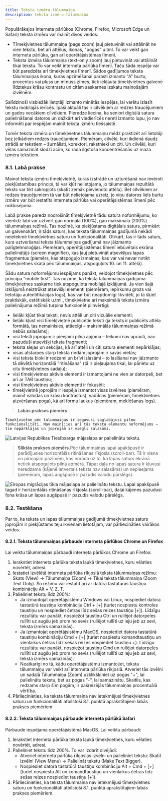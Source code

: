 ```yaml
---
title: Teksta izmēra tālummaiņa
description: teksta-izmēra-tālummaiņa
---
```


Populārākajos interneta pārlūkos (Chrome, Firefox, Microsoft Edge un Safari) teksta izmēru var mainīt divos veidos:

- Tīmekļvietnes tālummaiņa (page zoom) ļauj pietuvināt vai attālināt ne vien tekstu, bet arī attēlus, ikonas, "pogas" u.tml. To var veikt gan interneta pārlūka, gan arī operētājsistēmas līmenī.
- Teksta izmēra tālummaiņa (text-only zoom) ļauj pietuvināt vai attālināt tikai tekstu. To var veikt interneta pārlūka līmenī. Taču šāda iespēja var būt paredzēta arī tīmekļvietnes līmenī. Šādos gadījumos teksta tālummaiņas ikona, kuras apzīmēšanai parasti izmanto "A" burtu, procentus vai pluss un mīnuss zīmes, tiek iekļauta tīmekļvietnes galvenē līdztekus krāsu kontrastu un citām saskarnes izskatu mainošajām izvēlnēm.

Salīdzinoši visbiežāk lietotāji izmanto minētās iespējas, lai varētu izlasīt tekstu mobilajās ierīcēs. Īpaši aktuāli tas ir cilvēkiem ar redzes traucējumiem un gados vecākiem cilvēkiem. Pieredze liecina, ka seniori digitālā satura palielināšanai datoros un dažkārt arī viedierīcēs nereti izmanto lupu, jo nav informēti par iespējām mainīt teksta izmēru tiešsaistē.

Tomēr teksta izmēra un tīmekļvietnes tālummaiņu mēdz praktizēt arī lietotāji bez jelkādiem redzes traucējumiem. Piemēram, cilvēki, kuri ikdienā daudz strādā ar tekstiem – žurnālisti, korektori, rakstnieki un citi. Un cilvēki, kuri vēlas samazināt slodzi acīm, ko rada ilgstoša koncentrēšanās uz maza izmēra tekstiem.

### **8.1. Labā prakse**

Mainot teksta izmēru tīmekļvietnē, kuras izstrādē un uzturēšanā nav ievēroti piekļūstamības principi, tā var kļūt nelietojama, jo tālummaiņas rezultātā teksts var tikt sakropļots (skatīt zemāk pievienoto attēlu). Bet cilvēkiem ar redzes traucējumiem tā var būt nelietojama uzreiz, jo viņu datoros liels burtu izmērs var būt iestatīts interneta pārlūka vai operētājsistēmas līmenī pēc noklusējuma.

Labā prakse paredz nodrošināt tīmekļvietnē tādu satura noformējumu, ko vienlīdz labi var uztvert gan normālā (100%), gan maksimālā (200%) tālummaiņas režīmā. Tas nozīmē, ka piekļūstams digitālais saturs, pirmkārt un galvenokārt, ir tāds saturs, kas teksta tālummaiņas gadījumā nekādi neietekmē tīmekļvietnes saturu un funkcionalitāti. Otrkārt, tas ir tāds saturs, kura uztveršanai teksta tālummaiņas gadījumā nav jāizmanto palīgtehnoloģijas. Piemēram, operētājsistēmas līmenī iebūvētais ekrāna palielinātājs (screen magnifier), kas ļauj pietuvināt atsevišķus lapas fragmentus (piemērs, kas atspoguļo izmaiņas, kas var vai nevar notikt tīmekļvietnes skatā pēc tālummaiņas, atspoguļots 10. un 11. attēlā).

Šādu satura noformējumu iespējams panākt, veidojot tīmekļvietnes pēc principa "mobile first". Tas nozīmē, ka teksta tālummaiņas gadījumā tīmekļvietnes saskarne tiek atspoguļota mobilajā izklājumā. Ja vien šajā izklājumā neiztrūkst atsevišķi elementi (piemēram, iepirkumu grozs vai lietotāju autentifikācijas logs), kas var būt neapdomīgi likvidēti, jo tā šķiet praktiskāk, estētiskāk u.tml., tīmekļvietne arī maksimālā teksta izmēra palielinājuma režīmā turpina funkcionēt pilnvērtīgi:

- lielāki kļūst tikai teksti, nevis attēli un citi vizuālie elementi;
- lielāki kļūst visi tīmekļvietnē publicētie teksti (ja teksts ir publicēts attēla formātā, tas nemainīsies, attiecīgi – maksimālās tālummaiņas režīmā nebūs salasāms);
- visi teksti joprojām ir pieejami pilnā apjomā – teikumi nav aprauti, nav pazuduši atsevišķi teksta fragmenti;
- teksta slejas un sekcijas, kā arī attēli un citi satura elementi nepārklājas;
- visas atstarpes starp teksta rindām joprojām ir savās vietās;
- visi teksta bloki ir redzami un brīvi izlasāmi – to lasīšanai nav jāizmanto tā dēvētā horizontālā "ritināšana" (tā ir pieļaujama tikai, lai pārietu uz citu tīmekļvietnes sadaļu);
- visi tīmekļvietnes aktīvie elementi ir izmantojami ne vien ar datorpeli, bet arī ar TAB taustiņu;
- visi tīmekļvietnes aktīvie elementi ir fokusēti;
- tīmekļvietnē joprojām ir iespēja izmantot visas izvēlnes (piemēram, mainīt valodas un krāsu kontrastus), vadīklas (piemēram, tīmekļvietnes aizvēršanas poga), kā arī formu laukus (piemēram, meklēšanas logs).

> **Labās prakses piemērs**.

    Tīmekļvietne pēc tālummaiņas ir ieguvusi saglabājusi pilnu funkcionalitāti. Nav mainījies arī tās teksta elementu noformējums – tie nepārklājas un joprojām ir viegli salasāmi.

![Latvijas Republikas Tiesībsarga mājaslapa ar palielinātu tekstu.](../../../assets/images/2023/Zoom_1.png)

> **Sliktās prakses piemērs**.Pēc tālummaiņas lapai apakšpusē ir parādījusies horizontālās ritināšanas rīkjosla (scroll-bar). Tā ir viena no pirmajām pazīmēm, kas norāda uz to, ka lapas saturs ekrānā netiek atspoguļots pilnā apmērā. Tāpat daļa no lapas satura ir kļuvusi neredzama (kājenē ietvertais teksts nav salasāms) un nepieejama (piemēram, lapas augšpusē ir pazudis valodu pārslēgs).

![Eiropas migrācijas tīkla mājaslapa ar palielinātu tekstu. Lapai apakšpusē tagad ir horizontālās ritināšanas rīkjosla (scroll-bar), daļai kājenes pazudusi fona krāsa un lapas augšpusē ir pazudis valodu pārslēgs.](../../../assets/images/2020-12-07-13-06-13.png)

### **8.2. Testēšana**

Par to, ka teksta un lapas tālummaiņas gadījumā tīmekļvietnes saturs joprojām ir piekļūstams teju ikvienam lietotājam, var pārliecināties vairākos veidos.

#### **8.2.1. Teksta tālummaiņas pārbaude interneta pārlūkos Chrome un Firefox**

Lai veiktu tālummaiņas pārbaudi interneta pārlūkos Chrome un Firefox:

1. Ierakstiet interneta pārlūka teksta laukā tīmekļvietnes, kuru vēlaties novērtēt, adresi.
2. Iestatiet izvēlētā interneta pārlūka rīkjoslā teksta tālummaiņas režīmu: Skats (View) → Tālummaiņa (Zoom) → Tikai teksta tālummaiņa (Zoom Text Only). Šo režīmu var iestatīt arī ar datora tastatūras taustiņu kombināciju Alt + V, Z, T.
3. Palieliniet tekstu līdz 200%:
   - Ja izmantojat operētājsistēmu Windows vai Linux, nospiediet datora tastatūrā taustiņu kombināciju Ctrl + [+] (turiet nospiestu kontroles taustiņu un nospiediet četras līdz sešas reizes taustiņu [+]). Līdzīgu rezultātu var panākt, nospiežot taustiņu Ctrl un rullējot datorpeles rullīti uz augšu jeb prom no sevis (rullējot rullīti uz leju jeb uz sevi, teksta izmērs samazinās).
   - Ja izmantojat operētājsistēmu MacOS, nospiediet datora tastatūrā taustiņu kombināciju Cmd + [+] (turiet nospiestu komandtaustiņu un vienlaikus četras līdz sešas reizes nospiediet taustiņu +). Līdzīgu rezultātu var panākt, nospiežot taustiņu Cmd un rullējot datorpeles rullīti uz augšu jeb prom no sevis (rullējot rullīti uz leju jeb uz sevi, teksta izmērs samazinās).
   - Neatkarīgi no tā, kādu operētājsistēmu izmantojiet, teksta tālummaiņu var veikt arī interneta pārlūka rīkjoslā. Atveriet tās izvēlni un sadaļā Tālummaiņa (Zoom) uzklikšķiniet uz pogas "+", lai palielinātu tekstu, bet uz pogas "-", lai samazinātu. Skaitlis, kas redzams starp šīm pogām, ir pašreizējās tālummaiņas procentuālā vērtība.
4. Pārliecinieties, ka teksta tālummaiņa nav ietekmējusi tīmekļvietnes saturu un funkcionalitāti atbilstoši 8.1. punktā aprakstītajiem labās prakses piemēriem.

#### 8.2.2. Teksta tālummaiņas pārbaude interneta pārlūkā Safari

Pārbaude iespējama operētājsistēmā MacOS. Lai veiktu pārbaudi:

1. Ierakstiet interneta pārlūka teksta laukā tīmekļvietnes, kuru vēlaties novērtēt, adresi.
2. Palieliniet tekstu līdz 200%. To var izdarīt divējādi:
   - Atveriet interneta pārlūka rīkjoslas izvēlni un palieliniet tekstu: Skatīt izvēlni (View Menu) → Palielināt tekstu (Make Text Bigger).
   - Nospiediet datora tastatūrā taustiņu kombināciju Alt + Cmd + [+] (turiet nospiestu Alt un komandtaustiņu un vienlaikus četras līdz sešas reizes nospiediet taustiņu [+]).
3. Pārliecinieties, ka teksta tālummaiņa nav ietekmējusi tīmekļvietnes saturu un funkcionalitāti atbilstoši 8.1. punktā aprakstītajiem labās prakses piemēriem.
